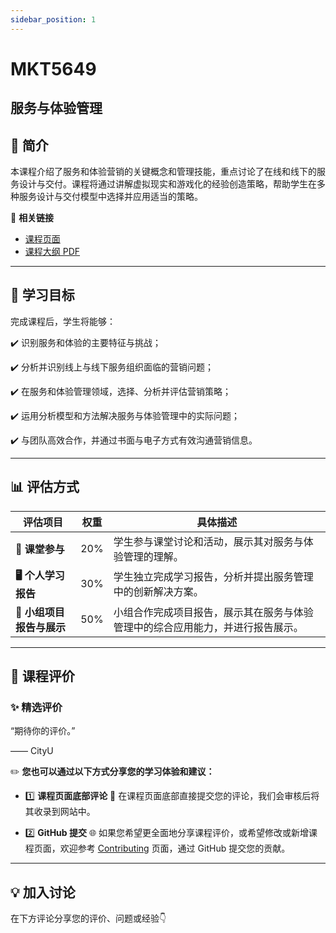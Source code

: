 ```yaml
---
sidebar_position: 1
---
```


# MKT5649
## 服务与体验管理

## **📘 简介**
本课程介绍了服务和体验营销的关键概念和管理技能，重点讨论了在线和线下的服务设计与交付。课程将通过讲解虚拟现实和游戏化的经验创造策略，帮助学生在多种服务设计与交付模型中选择并应用适当的策略。

🔗 **相关链接**
- [课程页面](https://www.cityu.edu.hk/catalogue/pg/202425/course/MKT5649.htm)
- [课程大纲 PDF](https://www.cityu.edu.hk/catalogue/pg/202425/course/MKT5649.pdf)

---

## **🎯 学习目标**

完成课程后，学生将能够：

✔️ 识别服务和体验的主要特征与挑战；

✔️ 分析并识别线上与线下服务组织面临的营销问题；

✔️ 在服务和体验管理领域，选择、分析并评估营销策略；

✔️ 运用分析模型和方法解决服务与体验管理中的实际问题；

✔️ 与团队高效合作，并通过书面与电子方式有效沟通营销信息。

---

## **📊 评估方式**

| **评估项目**          | **权重** | **具体描述**                                                                                       |
|----------------------|---------|---------------------------------------------------------------------------------------------------|
| **📝 课堂参与**       | 20%     | 学生参与课堂讨论和活动，展示其对服务与体验管理的理解。                                            |
| **🖥️ 个人学习报告**  | 30%     | 学生独立完成学习报告，分析并提出服务管理中的创新解决方案。                                        |
| **📄 小组项目报告与展示** | 50%     | 小组合作完成项目报告，展示其在服务与体验管理中的综合应用能力，并进行报告展示。                  |

---

## **💬 课程评价**

### ✨ **精选评价**
<div className={commentStyles.commentBox}>
    <p className={commentStyles.commentText}>
        “期待你的评价。”
    </p>
    <p className={commentStyles.commentAuthor}>—— CityU</p>
</div>

✏️ **您也可以通过以下方式分享您的学习体验和建议：**

- 1️⃣ **课程页面底部评论**
💬 在课程页面底部直接提交您的评论，我们会审核后将其收录到网站中。

- 2️⃣ **GitHub 提交**
🌐 如果您希望更全面地分享课程评价，或希望修改或新增课程页面，欢迎参考 [Contributing](https://penjc.github.io/cityU-navigator/contributing) 页面，通过 GitHub 提交您的贡献。

---

## **💡 加入讨论**

在下方评论分享您的评价、问题或经验👇
<Utterances />